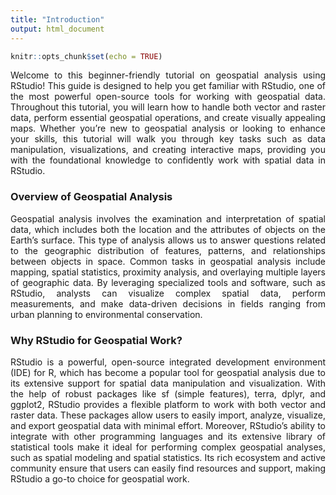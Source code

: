```yaml
---
title: "Introduction"
output: html_document
---
```


```r
knitr::opts_chunk$set(echo = TRUE)
```

<style> p { text-align: justify; } </style>

Welcome to this beginner-friendly tutorial on geospatial analysis using RStudio! This guide is designed to help you get familiar with RStudio, one of the most powerful open-source tools for working with geospatial data. Throughout this tutorial, you will learn how to handle both vector and raster data, perform essential geospatial operations, and create visually appealing maps. Whether you're new to geospatial analysis or looking to enhance your skills, this tutorial will walk you through key tasks such as data manipulation, visualizations, and creating interactive maps, providing you with the foundational knowledge to confidently work with spatial data in RStudio.


### **Overview of Geospatial Analysis**

Geospatial analysis involves the examination and interpretation of spatial data, which includes both the location and the attributes of objects on the Earth's surface. This type of analysis allows us to answer questions related to the geographic distribution of features, patterns, and relationships between objects in space. Common tasks in geospatial analysis include mapping, spatial statistics, proximity analysis, and overlaying multiple layers of geographic data. By leveraging specialized tools and software, such as RStudio, analysts can visualize complex spatial data, perform measurements, and make data-driven decisions in fields ranging from urban planning to environmental conservation.


### **Why RStudio for Geospatial Work?**

RStudio is a powerful, open-source integrated development environment (IDE) for R, which has become a popular tool for geospatial analysis due to its extensive support for spatial data manipulation and visualization. With the help of robust packages like sf (simple features), terra, dplyr, and ggplot2, RStudio provides a flexible platform to work with both vector and raster data. These packages allow users to easily import, analyze, visualize, and export geospatial data with minimal effort. Moreover, RStudio’s ability to integrate with other programming languages and its extensive library of statistical tools make it ideal for performing complex geospatial analyses, such as spatial modeling and spatial statistics. Its rich ecosystem and active community ensure that users can easily find resources and support, making RStudio a go-to choice for geospatial work.
